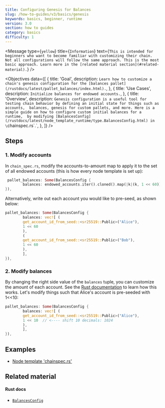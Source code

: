 ```yaml
---
title: Configuring Genesis for Balances
slug: /how-to-guides/v3/basics/genesis
keywords: basics, beginner, runtime
version: 3.0
section: how to guides
category: basics
difficulty: 1
---
```


<Message
  type={`yellow`}
  title={`Information`}
  text={`This is intended for beginners who want to become familiar with customizing their chain. Not all configurations will follow the same approach. This is the most basic approach. Learn more in the [related material section](#related-material).`}
/>

<Objectives
  data={[
    {
      title: 'Goal',
      description: `Learn how to customize a chain's genesis configuration for the [balances pallet](/rustdocs/latest/pallet_balances/index.html).`,
    },
    {
      title: 'Use Cases',
      description: `Initialize balances for endowed accounts.`,
    },
    {
      title: 'Overview',
      description: `Genesis configuration is a useful tool for testing chain behavior by defining an initial state for things such as accounts, 
        balances, genesis for custom pallets, and more. Here is a simple guide on how to configure custom initial balances for a runtime, 
        by modifying [BalancesConfig](/rustdocs/latest/node_template_runtime/type.BalancesConfig.html) in \`chainspec.rs\`.`,
    },
  ]}
/>

## Steps

### 1. Modify accounts

In `chain_spec.rs`, modify the accounts-to-amount map to apply it to the set of all endowed accounts (this is how every node template is set up):

```rust
 pallet_balances: Some(BalancesConfig {
		balances: endowed_accounts.iter().cloned().map(|k|(k, 1 << 60)).collect(),
}),
```

Alternatively, write out each account you would like to pre-seed, as shown below:

```rust
pallet_balances: Some(BalancesConfig {
		balances: vec![ (
		get_account_id_from_seed::<sr25519::Public>("Alice"),
		1 << 60
		),
		(
		get_account_id_from_seed::<sr25519::Public>("Bob"),
		1 << 60
		),
		],
}),
```

### 2. Modify balances

By changing the right side value of the `balances` tuple, you can customize the amount of each account. See the [Rust documentation][genesis-config-rustdocs] to learn how this works. Let's modify things such that Alice's account is pre-seeded with 1<<10:

```rust
pallet_balances: Some(BalancesConfig {
		balances: vec![ (
		get_account_id_from_seed::<sr25519::Public>("Alice"),
		1 << 10  // <---- shift 10 decimals: 1024
		),
		],
}),
```

## Examples

- [Node template 'chainspec.rs'][node-template-chainspec]

## Related material

#### Rust docs

- [`BalancesConfig`][balances-config-rustdocs]

[balances-config-rustdocs]: /rustdocs/latest/node_template_runtime/type.BalancesConfig.html
[genesis-config-rustdocs]: /rustdocs/latest/pallet_balances/struct.GenesisConfig.html
[node-template-chainspec]: https://github.com/substrate-developer-hub/substrate-node-template/blob/master/node/src/chain_spec.rs#L142-L144
